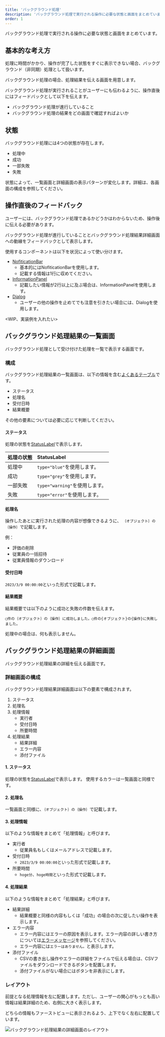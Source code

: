 ```yaml
---
title: 'バックグラウンド処理'
description: 'バックグラウンド処理で実行される操作に必要な状態と画面をまとめています。'
order: 1
---
```


バックグラウンド処理で実行される操作に必要な状態と画面をまとめています。

## 基本的な考え方

処理に時間がかかり、操作が完了した状態をすぐに表示できない場合、バックグラウンド（非同期）処理として扱います。

バックグラウンド処理の場合、処理結果を伝える画面を用意します。

バックグラウンド処理が実行されることがユーザーにも伝わるように、操作直後にはフィードバックとして以下を伝えます。

- バックグラウンド処理が進行していること
- バックグラウンド処理の結果をどの画面で確認すればよいか

## 状態

バックグラウンド処理には4つの状態が存在します。

- 処理中
- 成功
- 一部失敗
- 失敗

状態によって、一覧画面と詳細画面の表示パターンが変化します。詳細は、各画面の構成を参照してください。

## 操作直後のフィードバック

ユーザーには、バックグラウンド処理であるかどうかはわからないため、操作後に伝える必要があります。

バックグラウンド処理が進行していることとバックグラウンド処理結果詳細画面への動線をフィードバックとして表示します。

使用するコンポーネントは以下を状況によって使い分けます。

- [NofiticationBar](/products/components/notification-bar/)
    - 基本的にはNofiticationBarを使用します。
    - 記載する情報は1行に収めてください。
- [InformationPanel](/products/components/information-panel/)
    - 記載したい情報が2行以上に及ぶ場合は、InformationPanelを使用します。
- [Dialog](/products/components/dialog/)
    - ユーザーの他の操作を止めてでも注意を引きたい場合には、Dialogを使用します。

<WIP、実装例を入れたい>

## バックグラウンド処理結果の一覧画面

バックグラウンド処理として受け付けた処理を一覧で表示する画面です。

### 構成

バックグラウンド処理結果の一覧画面は、以下の情報を含む[よくあるテーブル](/products/design-patterns/smarthr-table/)です。

- ステータス
- 処理名
- 受付日時
- 結果概要

その他の要素については必要に応じて判断してください。

#### ステータス

処理の状態を[StatusLabel](/products/components/status-label/)で表示します。

|処理の状態|StatusLabel|
|:--|:--|
|処理中|`type="blue"`を使用します。|
|成功|`type="grey"`を使用します。|
|一部失敗|`type="warning"`を使用します。|
|失敗|`type="error"`を使用します。|

#### 処理名

操作したあとに実行された処理の内容が想像できるように、 `｛オブジェクト｝の｛操作｝`で記載します。

例：
- 評価の削除
- 従業員の一括招待
- 従業員情報のダウンロード

#### 受付日時

`2023/3/9 00:00:00`といった形式で記載します。

#### 結果概要

結果概要では以下のように成功と失敗の件数を伝えます。

`◯件の｛オブジェクト｝の｛操作｝に成功しました。◯件の{オブジェクト}の{操作}に失敗しました。`

処理中の場合は、何も表示しません。

## バックグラウンド処理結果の詳細画面

バックグラウンド処理結果の詳細を伝える画面です。

### 詳細画面の構成

バックグラウンド処理結果詳細画面は以下の要素で構成されます。

1. ステータス
2. 処理名
3. 処理情報
    - 実行者
    - 受付日時
    - 所要時間
4. 処理結果
    - 結果詳細
    - エラー内容
    - 添付ファイル

#### 1. ステータス

処理の状態を[StatusLabel](/products/components/status-label/)で表示します。
使用するカラーは一覧画面と同様です。

#### 2. 処理名

一覧画面と同様に、`｛オブジェクト｝の｛操作｝`で記載します。

#### 3. 処理情報

以下のような情報をまとめて「処理情報」と呼びます。

- 実行者
    - 従業員名もしくはメールアドレスで記載します。
- 受付日時
    - `2023/3/9 00:00:00`といった形式で記載します。
- 所要時間
    - `hoge分`、`hoge時間`といった形式で記載します。

#### 4. 処理結果

以下のような情報をまとめて「処理結果」と呼びます。

- 結果詳細
    - 結果概要と同様の内容もしくは「成功」の場合の次に促したい操作を表示します。
- エラー内容
    - エラー内容にはエラーの原因を表示します。エラー内容の詳しい書き方については[エラーメッセージ](/products/contents/error-messages/#h4-0)を参照してください。
    - エラー内容には`エラーはありません。`と表示します。
- 添付ファイル
    - CSVの書き出し操作やエラーの詳細をファイルで伝える場合は、CSVファイルをダウンロードできるボタンを配置します。
    - 添付ファイルがない場合にはボタンを非表示にします。

### レイアウト

前提となる処理情報を左に配置します。ただし、ユーザーの関心がもっとも高い情報は結果詳細のため、右側に大きく表示します。

どちらの情報もファーストビューに表示されるよう、上下でなく左右に配置しています。

![バックグラウンド処理結果の詳細画面のレイアウト](./images/design-patterns-option-features2.png)
